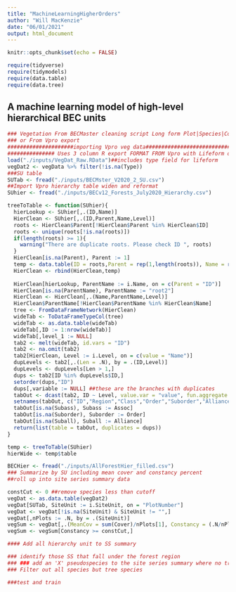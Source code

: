```yaml
---
title: "MachineLearningHigherOrders"
author: "Will MacKenzie"
date: "06/01/2021"
output: html_document
---
```


```r
knitr::opts_chunk$set(echo = FALSE)

require(tidyverse)
require(tidymodels)
require(data.table)
require(data.tree)
```

## A machine learning model of high-level hierarchical BEC units

```r
### Vegetation From BECMaster cleaning script Long form Plot|Species|Cover (across all layers)
### or From Vpro export
#####################importing Vpro veg data########################################
############### Uses 3 column R export FORMAT FROM Vpro with Lifeform option selected
load("./inputs/VegDat_Raw.RData")##includes type field for lifeform
vegDat2 <- vegData %>% filter(!is.na(Type))
###SU table
SUTab <- fread("./inputs/BECMster_V2020_2_SU.csv")
##Import Vpro hierarchy table widen and reformat
SUhier <- fread("./inputs/BECv12_Forests_July2020_Hierarchy.csv")

treeToTable <- function(SUhier){
  hierLookup <- SUhier[,.(ID,Name)]
  HierClean <- SUhier[,.(ID,Parent,Name,Level)]
  roots <- HierClean$Parent[!HierClean$Parent %in% HierClean$ID]
  roots <- unique(roots[!is.na(roots)])
  if(length(roots) >= 1){
    warning("There are duplicate roots. Please check ID ", roots)
  }
  HierClean[is.na(Parent), Parent := 1]
  temp <- data.table(ID = roots,Parent = rep(1,length(roots)), Name = rep("XXX",length(roots)),Level = rep(1, length(roots)))
  HierClean <- rbind(HierClean,temp)
  
  HierClean[hierLookup, ParentName := i.Name, on = c(Parent = "ID")]
  HierClean[is.na(ParentName), ParentName := "root2"]
  HierClean <- HierClean[,.(Name,ParentName,Level)]
  HierClean$ParentName[!HierClean$ParentName %in% HierClean$Name]
  tree <- FromDataFrameNetwork(HierClean)
  wideTab <- ToDataFrameTypeCol(tree)
  wideTab <- as.data.table(wideTab)
  wideTab[,ID := 1:nrow(wideTab)]
  wideTab[,level_1 := NULL]
  tab2 <- melt(wideTab, id.vars = "ID")
  tab2 <- na.omit(tab2)
  tab2[HierClean, Level := i.Level, on = c(value = "Name")]
  dupLevels <- tab2[,.(Len = .N), by = .(ID,Level)]
  dupLevels <- dupLevels[Len > 1,]
  dups <- tab2[ID %in% dupLevels$ID,]
  setorder(dups,"ID")
  dups[,variable := NULL] ##these are the branches with duplicates
  tabOut <- dcast(tab2, ID ~ Level, value.var = "value", fun.aggregate = function(x){x[1]})
  setnames(tabOut, c("ID","Region","Class","Order","Suborder","Alliance","Suball","Assoc","Subass","Working","SiteSeries"))
  tabOut[is.na(Subass), Subass := Assoc]
  tabOut[is.na(Suborder), Suborder := Order]
  tabOut[is.na(Suball), Suball := Alliance]
  return(list(table = tabOut, duplicates = dups))
}

temp <- treeToTable(SUhier)
hierWide <- temp$table
```


```r
BECHier <- fread("./inputs/AllForestHier_filled.csv")
### Summarize by SU including mean cover and constancy percent
##roll up into site series summary data

constCut <- 0 ##remove species less than cutoff
vegDat <- as.data.table(vegDat2)
vegDat[SUTab, SiteUnit := i.SiteUnit, on = "PlotNumber"]
vegDat <- vegDat[!is.na(SiteUnit) & SiteUnit != "",]
vegDat[,nPlots := .N, by = .(SiteUnit)]
vegSum <- vegDat[,.(MeanCov = sum(Cover)/nPlots[1], Constancy = (.N/nPlots[1])*100, nPlots = nPlots[1]), by = .(SiteUnit,Species)]
vegSum <- vegSum[Constancy >= constCut,]

```


```r
#### Add all hierarchy unit to SS summary

```

```r
### identify those SS that fall under the forest region
### ### add an 'X' pseudospecies to the site series summary where no trees occur
### Filter out all species but tree species

```

```r
###test and train

```

```r

```

```r

```

